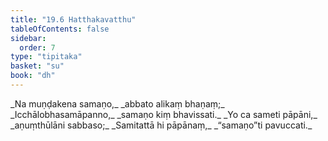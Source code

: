 ```yaml
---
title: "19.6 Hatthakavatthu"
tableOfContents: false
sidebar:
  order: 7
type: "tipitaka"
basket: "su"
book: "dh"
---
```



<DynamicBreadcrumb />

<Division number="264" book="dh">

<Paragraph number="285" type="verses" book="dh">
_Na muṇḍakena samaṇo,_  
_abbato alikaṃ bhaṇaṃ;_  
_Icchālobhasamāpanno,_  
_samaṇo kiṃ bhavissati._  

</Paragraph>

</Division>
<Division number="265" book="dh">

<Paragraph number="286" type="verses" book="dh">
_Yo ca sameti pāpāni,_  
_aṇuṃthūlāni sabbaso;_  
_Samitattā hi pāpānaṃ,_  
_“samaṇo”ti pavuccati._
</Paragraph>
</Division>